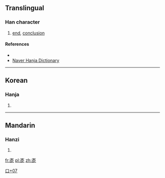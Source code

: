 ==Translingual==

===Han character===
{{Han char|rn=30|rad=口|as=07|sn=10|four=|canj=DJRP|ids=⿱末叱}}

# [[end]], [[conclusion]]

====References====
* {{Han ref|kx=0193.051|dj=0344.181|hdz=10624.121|uh=551C|ud=21788}}
* [http://hanja.naver.com/hanja?q=%E5%94%9C Naver Hanja Dictionary]

----

==Korean==

===Hanja===
{{ko-hanja|hangeul=말|rv=mal|mr=mal}}

# {{defn|lang=ko|sort=口07}}

----

==Mandarin==

===Hanzi===
{{cmn-hanzi|pin=[[mò]] ([[mo4]])|wg=mo<sup>4</sup>}}

# {{defn|lang=cmn|sort=口07}}

[[Category:Korean-only CJKV Characters|口+07]]

[[fr:唜]]
[[pl:唜]]
[[zh:唜]]